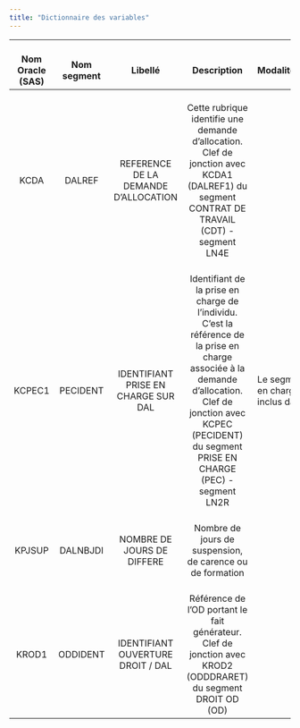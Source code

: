 ```yaml
---
title: "Dictionnaire des variables"
---
```


| <br>Nom Oracle (SAS) | <br>Nom segment |               <br>Libellé                |                                                                                                       <br>Description                                                                                                        | <br>Modalités/commentaires                                       |
|:----------:|:-----------:|:-------------:|:----------------------:|-------------|
|       <br>KCDA       |   <br>DALREF    | <br>REFERENCE DE LA DEMANDE D'ALLOCATION |                                     <br>Cette rubrique identifie une demande d'allocation.<br> Clef de jonction avec KCDA1 (DALREF1) du segment CONTRAT DE TRAVAIL (CDT) - segment LN4E                                      |                                                                  |
|      <br>KCPEC1      |  <br>PECIDENT   | <br>IDENTIFIANT PRISE EN CHARGE SUR DAL  | <br>Identifiant de la prise en charge de l'individu. C'est la référence de la prise en charge associée à la demande d'allocation.<br> Clef de jonction avec KCPEC (PECIDENT) du segment PRISE EN CHARGE (PEC) - segment LN2R | <br>Le segment PEC (Prise en charge) n'est pas inclus dans MiDAS |
|      <br>KPJSUP      |  <br>DALNBJDI   |      <br>NOMBRE DE JOURS DE DIFFERE      |                                                                                <br>Nombre de jours de suspension, de carence ou de formation                                                                                 |                                                                  |
|      <br>KROD1       |  <br>ODDIDENT   |  <br>IDENTIFIANT OUVERTURE DROIT / DAL   |                                                    <br>Référence de l'OD portant le fait générateur.<br> Clef de jonction avec KROD2 (ODDDRARET) du segment DROIT OD (OD)                                                    |                                                                  |
